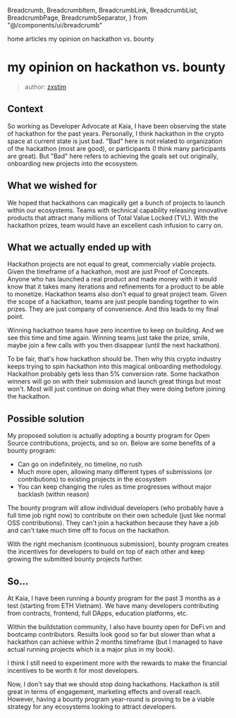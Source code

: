   Breadcrumb,
  BreadcrumbItem,
  BreadcrumbLink,
  BreadcrumbList,
  BreadcrumbPage,
  BreadcrumbSeparator,
} from "@/components/ui/breadcrumb"

<Breadcrumb>
  <BreadcrumbList>
    <BreadcrumbItem>
      <BreadcrumbLink href="/">home</BreadcrumbLink>
    </BreadcrumbItem>
    <BreadcrumbSeparator />
    <BreadcrumbItem>
      <BreadcrumbLink href="/articles">articles</BreadcrumbLink>
    </BreadcrumbItem>
    <BreadcrumbSeparator />
    <BreadcrumbItem>
      <BreadcrumbPage>my opinion on hackathon vs. bounty</BreadcrumbPage>
    </BreadcrumbItem>
  </BreadcrumbList>
</Breadcrumb>

# my opinion on hackathon vs. bounty

> author: [zxstim](https://x.com/zxstim)

## Context
So working as Developer Advocate at Kaia, I have been observing the state of hackathon for the past years. Personally, I think hackathon in the crypto space at current state is just bad. "Bad" here is not related to organization of the hackathon (most are good), or participants (I think many participants are great). But "Bad" here refers to achieving the goals set out originally, onboarding new projects into the ecosystem.

## What we wished for
We hoped that hackathons can magically get a bunch of projects to launch within our ecosystems. Teams with technical capability releasing innovative products that attract many millions of Total Value Locked (TVL). With the hackathon prizes, team would have an excellent cash infusion to carry on.

## What we actually ended up with
Hackathon projects are not equal to great, commercially viable projects. Given the timeframe of a hackathon, most are just Proof of Concepts. Anyone who has launched a real product and made money with it would know that it takes many iterations and refinements for a product to be able to monetize.
Hackathon teams also don't equal to great project team. Given the scope of a hackathon, teams are just people banding together to win prizes. They are just company of convenience. And this leads to my final point.

Winning hackathon teams have zero incentive to keep on building. And we see this time and time again. Winning teams just take the prize, smile, maybe join a few calls with you then disappear (until the next hackathon).

To be fair, that's how hackathon should be. Then why this crypto industry keeps trying to spin hackathon into this magical onboarding methodology. Hackathon probably gets less than 5% conversion rate. Some hackathon winners will go on with their submission and launch great things but most won't. Most will just continue on doing what they were doing before joining the hackathon.

## Possible solution
My proposed solution is actually adopting a bounty program for Open Source contributions, projects, and so on. Below are some benefits of a bounty program:

- Can go on indefinitely, no timeline, no rush
- Much more open, allowing many different types of submissions (or contributions) to existing projects in the ecosystem
- You can keep changing the rules as time progresses without major backlash (within reason)

The bounty program will allow individual developers (who probably have a full time job right now) to contribute on their own schedule (just like normal OSS contributions). They can't join a hackathon because they have a job and can't take much time off to focus on the hackathon.

With the right mechanism (continuous submission), bounty program creates the incentives for developers to build on top of each other and keep growing the submitted bounty projects further.

## So...
At Kaia, I have been running a bounty program for the past 3 months as a test (starting from ETH Vietnam). We have many developers contributing from contracts, frontend, full DApps, education platforms, etc.

Within the buildstation community, I also have bounty open for DeFi.vn and bootcamp contributors.
Results look good so far but slower than what a hackathon can achieve within 2 months timeframe (but I managed to have actual running projects which is a major plus in my book). 

I think I still need to experiment more with the rewards to make the financial incentives to be worth it for most developers.

Now, I don't say that we should stop doing hackathons. Hackathon is still great in terms of engagement, marketing effects and overall reach. However, having a bounty program year-round is proving to be a viable strategy for any ecosystems looking to attract developers.